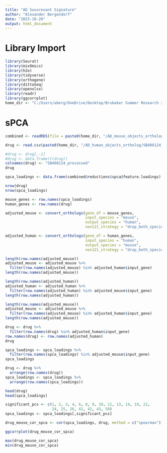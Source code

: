 ---
title: "AD Suvorexant Signature"
author: "Alexander Bergendorf"
date: "2023-10-20"
output: html_document
---

# Library Import
```{r}
library(Seurat)
library(mixOmics)
library(h2o)
library(tidyverse)
library(orthogene)
library(dittoSeq)
library(openxlsx)
library(readr)
library(ggcorrplot)
home_dir <- "C:/Users/aberg/OneDrive/Desktop/Brubaker Summer Research 2023"
```

# sPCA
```{r}
combined <- readRDS(file = paste0(home_dir, "/AD_mouse_objects_ortholog/mouse_spca_loadings.RData"))
```

```{r}
drug <- read.csv(paste0(home_dir, "/AD_human_objects_ortholog/SB408124_processed_result.csv"), row.names = 1)
```
```{r}
#drug <- drug[,-1]
#drug <- data.frame(t(drug))
colnames(drug) <- "SB408124_processed"
drug
```

```{r}
spca_loadings <- data.frame(combined@reductions$spca@feature.loadings)
```


```{r}
nrow(drug)
nrow(spca_loadings)
```

```{r}
mouse_genes <- row.names(spca_loadings)
human_genes <- row.names(drug)
```

```{r}
adjusted_mouse <- convert_orthologs(gene_df = mouse_genes,
                                    input_species = "mouse",
                                    output_species = "human",
                                    non121_strategy = "drop_both_species")
```

```{r}
adjusted_human <- convert_orthologs(gene_df = human_genes,
                                    input_species = "human",
                                    output_species = "mouse",
                                    non121_strategy = "drop_both_species")
```

```{r}
length(row.names(adjusted_mouse))
adjusted_mouse <- adjusted_mouse %>%
  filter(row.names(adjusted_mouse) %in% adjusted_human$input_gene)
length(row.names(adjusted_mouse))
```

```{r}
length(row.names(adjusted_human))
adjusted_human <- adjusted_human %>%
  filter(row.names(adjusted_human) %in% adjusted_mouse$input_gene)
length(row.names(adjusted_human))
```

```{r}
length(row.names(adjusted_mouse))
adjusted_mouse <- adjusted_mouse %>%
  filter(row.names(adjusted_mouse) %in% adjusted_human$input_gene)
length(row.names(adjusted_mouse))
```

```{r}
drug <- drug %>%
  filter(row.names(drug) %in% adjusted_human$input_gene)
row.names(drug) <- row.names(adjusted_human)
drug
```

```{r}
spca_loadings <- spca_loadings %>%
  filter(row.names(spca_loadings) %in% adjusted_mouse$input_gene)
spca_loadings
```

```{r}
drug <- drug %>%
  arrange(row.names(drug))
spca_loadings <- spca_loadings %>%
  arrange(row.names(spca_loadings))
```

```{r}
head(drug)
head(spca_loadings)
```

```{r}
significant_pcs <- c(1, 2, 3, 4, 6, 8, 9, 10, 11, 13, 14, 19, 22,
                     24, 25, 26, 41, 42, 43, 50)
spca_loadings <- spca_loadings[,significant_pcs]
```


```{r}
drug_mouse_cor_spca <- cor(spca_loadings, drug, method = c("spearman"))
```

```{r}
ggcorrplot(drug_mouse_cor_spca)
```

```{r}
max(drug_mouse_cor_spca)
min(drug_mouse_cor_spca)
```


